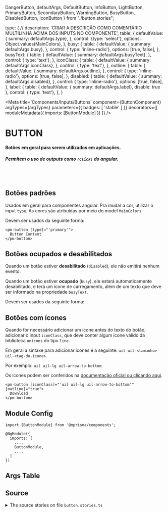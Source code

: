   DangerButton,
  defaultArgs,
  DefaultButton,
  InfoButton, LightButton,
  PrimaryButton,
  SecondaryButton,
  WarningButton,
  BusyButton,
  DisabledButton,
  IconButton
} from "./button.stories";

  type: {
    // description: 'CRIAR A DESCRIÇÃO COMO COMENTÁRIO MULTILINHA ACIMA DOS INPUTS NO COMPONENTE',
    table: {
      defaultValue: { summary: defaultArgs.type},
    },
    control: {type: 'select'}, options: Object.values(MainColors),
  },
  busy: {
    table: {
      defaultValue: { summary: defaultArgs.busy},
    },
    control: { type: 'inline-radio'}, options: [true, false],
  },
  busyText: {
    table: {
      defaultValue: { summary: defaultArgs.busyText},
    },
    control: { type: 'text'},
  },
  iconClass: {
    table: {
      defaultValue: { summary: defaultArgs.iconClass},
    },
    control: { type: 'text'},
  },
  outline: {
    table: {
      defaultValue: { summary: defaultArgs.outline},
    },
    control: { type: 'inline-radio'}, options: [true, false],
  },
  disabled: {
    table: {
      defaultValue: { summary: defaultArgs.disabled},
    },
    control: { type: 'inline-radio'}, options: [true, false],
  },
  label: {
    table: {
      defaultValue: { summary: defaultArgs.label},
      disable: true
    },
    control: { type: 'text'},
  },
}

<Meta
  title='Components/Inputs/Buttons'
  component={ButtonComponent}
  argTypes={argTypes}
  parameters={{ badges: [ 'stable' ] }}
  decorators={[
    moduleMetadata({
      imports: [ButtonModule]
    })
  ]}
/>


# BUTTON

#### Botões em geral para serem utilizados em aplicações.
##### Permitem o uso de outputs como `(click)` do angular.

<br/>
<br/>

## Botões padrões

Usados em geral para componentes angular. Pra mudar a cor, utilizar o input `type`.
As cores são atribuídas por meio do model `MainColors`

Devem ser usados da seguinte forma:

```
<pm-button [type]="'primary'">
  Button Content
</pm-button>
```

<Canvas>
  <Story name='Default' story={DefaultButton} />
  <Story name='Primary' story={PrimaryButton} />
  <Story name='Secondary' story={SecondaryButton} />
  <Story name='Info' story={InfoButton} />
  <Story name='Warning' story={WarningButton} />
  <Story name='Danger' story={DangerButton} />
  <Story name='Light' story={LightButton} />
</Canvas>

## Botões ocupados e desabilitados

Quando um botão estiver **desabilitado** (`disabled`), ele não emitirá nenhum evento.

Quando um botão estiver **ocupado** (`busy`), ele estará automaticamente desabilitado,
e terá um ícone de carregamento, além de um texto que deve ser informado na propriedade `busyText`.

Devem ser usados da seguinte forma:

<Canvas>
  <Story name='Disabled' story={DisabledButton}/>
  <Story name='Busy' story={BusyButton} />
</Canvas>

## Botões com ícones

Quando for necessário adicionar um ícone antes do texto do botão, adicionar o input `iconClass`,
que deve conter algum ícone válido da biblioteca `unicons` do tipo `line`.

Em geral a sintaxe para adicionar ícones é a seguinte: `uil uil-<tamanho> uil-<tag-do-icone>`.

Por exemplo: `uil uil-lg uil-arrow-to-bottom`

Os ícones podem ser conferidos na
[documentação oficial ou clicando aqui](https://iconscout.com/unicons/explore/line).

<Canvas>
  <Story name='Icon' story={IconButton}/>
</Canvas>

```
<pm-button [iconClass]="'uil uil-lg uil-arrow-to-bottom'" [outline]="true">
  Download
</pm-button>
```

## Module Config

```
import {ButtonModule} from '@mprisma/components';

@NgModule({
  imports: [
    ...,
    ButtonModule,
    ...,
  ]
})
```

## Args Table

<ArgsTable story='Default'/>

## Source

<details>
  <summary>The source stories on file <code>button.stories.ts</code></summary>
  <Source code={SourceStory} language='ts' />
</details>
